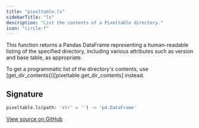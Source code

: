 ```yaml
---
title: "pixeltable.ls"
sidebarTitle: "ls"
description: "List the contents of a Pixeltable directory."
icon: "circle-f"
---
```

This function returns a Pandas DataFrame representing a human-readable listing of the specified directory, including various attributes such as version and base table, as appropriate.

To get a programmatic list of the directory's contents, use \[get_dir_contents()\]\[pixeltable.get_dir_contents\] instead.


## Signature

```python
pixeltable.ls(path: 'str' = '') -> 'pd.DataFrame'
```

<a href="https://github.com/pixeltable/pixeltable/blob/main/pixeltable/globals.py#L725" target="_self">View source on GitHub</a>

